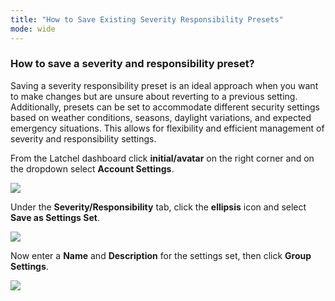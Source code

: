 ---
title: "How to Save Existing Severity Responsibility Presets"
mode: wide
---


### **How to save a severity and responsibility preset?**


Saving a severity responsibility preset is an ideal approach when you want to make changes but are unsure about reverting to a previous setting. Additionally, presets can be set to accommodate different security settings based on weather conditions, seasons, daylight variations, and expected emergency situations. This allows for flexibility and efficient management of severity and responsibility settings.


From the Latchel dashboard click **initial/avatar** on the right corner and on the dropdown select **Account Settings**.


<Frame>
  <img src="/images/rtaImage-807.jpg"/>
</Frame>


Under the **Severity/Responsibility** tab, click the **ellipsis** icon and select **Save as Settings Set**.


<Frame>
  <img src="/images/rtaImage-808.jpg"/>
</Frame>


Now enter a **Name** and **Description** for the settings set, then click **Group Settings**.


<Frame>
  <img src="/images/rtaImage-809.jpg"/>
</Frame>
